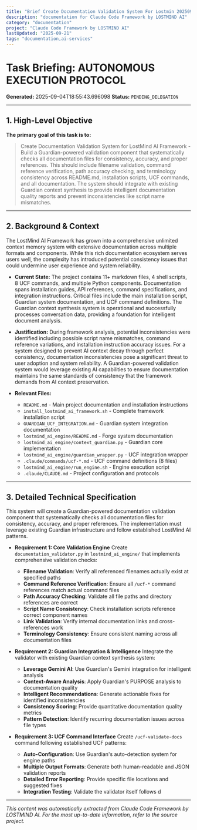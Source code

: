 ```yaml
---
title: "Brief Create Documentation Validation System For Lostmin 20250904 185543"
description: "documentation for Claude Code Framework by LOSTMIND AI"
category: "documentation"
project: "Claude Code Framework by LOSTMIND AI"
lastUpdated: "2025-09-21"
tags: "documentation,ai-services"
---
```



# Task Briefing: AUTONOMOUS EXECUTION PROTOCOL

**Generated:** 2025-09-04T18:55:43.696098
**Status:** `PENDING_DELEGATION`

---

## 1. High-Level Objective

**The primary goal of this task is to:**
> Create Documentation Validation System for LostMind AI Framework - Build a Guardian-powered validation component that systematically checks all documentation files for consistency, accuracy, and proper references. This should include filename validation, command reference verification, path accuracy checking, and terminology consistency across README.md, installation scripts, UCF commands, and all documentation. The system should integrate with existing Guardian context synthesis to provide intelligent documentation quality reports and prevent inconsistencies like script name mismatches.

---

## 2. Background & Context

The LostMind AI Framework has grown into a comprehensive unlimited context memory system with extensive documentation across multiple formats and components. While this rich documentation ecosystem serves users well, the complexity has introduced potential consistency issues that could undermine user experience and system reliability.

- **Current State:** The project contains 11+ markdown files, 4 shell scripts, 8 UCF commands, and multiple Python components. Documentation spans installation guides, API references, command specifications, and integration instructions. Critical files include the main installation script, Guardian system documentation, and UCF command definitions. The Guardian context synthesis system is operational and successfully processes conversation data, providing a foundation for intelligent document analysis.

- **Justification:** During framework analysis, potential inconsistencies were identified including possible script name mismatches, command reference variations, and installation instruction accuracy issues. For a system designed to prevent AI context decay through perfect consistency, documentation inconsistencies pose a significant threat to user adoption and system reliability. A Guardian-powered validation system would leverage existing AI capabilities to ensure documentation maintains the same standards of consistency that the framework demands from AI context preservation.

- **Relevant Files:**
  - `README.md` - Main project documentation and installation instructions
  - `install_lostmind_ai_framework.sh` - Complete framework installation script  
  - `GUARDIAN_UCF_INTEGRATION.md` - Guardian system integration documentation
  - `lostmind_ai_engine/README.md` - Forge system documentation
  - `lostmind_ai_engine/context_guardian.py` - Guardian core implementation
  - `lostmind_ai_engine/guardian_wrapper.py` - UCF integration wrapper
  - `.claude/commands/ucf-*.md` - UCF command definitions (8 files)
  - `lostmind_ai_engine/run_engine.sh` - Engine execution script
  - `.claude/CLAUDE.md` - Project configuration and protocols

---

## 3. Detailed Technical Specification

This system will create a Guardian-powered documentation validation component that systematically checks all documentation files for consistency, accuracy, and proper references. The implementation must leverage existing Guardian infrastructure and follow established LostMind AI patterns.

- **Requirement 1: Core Validation Engine** 
  Create `documentation_validator.py` in `lostmind_ai_engine/` that implements comprehensive validation checks:
  - **Filename Validation**: Verify all referenced filenames actually exist at specified paths
  - **Command Reference Verification**: Ensure all `/ucf-*` command references match actual command files
  - **Path Accuracy Checking**: Validate all file paths and directory references are correct
  - **Script Name Consistency**: Check installation scripts reference correct component names
  - **Link Validation**: Verify internal documentation links and cross-references work
  - **Terminology Consistency**: Ensure consistent naming across all documentation files

- **Requirement 2: Guardian Integration & Intelligence**
  Integrate the validator with existing Guardian context synthesis system:
  - **Leverage Gemini AI**: Use Guardian's Gemini integration for intelligent analysis
  - **Context-Aware Analysis**: Apply Guardian's PURPOSE analysis to documentation quality
  - **Intelligent Recommendations**: Generate actionable fixes for identified inconsistencies
  - **Consistency Scoring**: Provide quantitative documentation quality metrics
  - **Pattern Detection**: Identify recurring documentation issues across file types

- **Requirement 3: UCF Command Interface**
  Create `/ucf-validate-docs` command following established UCF patterns:
  - **Auto-Configuration**: Use Guardian's auto-detection system for engine paths
  - **Multiple Output Formats**: Generate both human-readable and JSON validation reports
  - **Detailed Error Reporting**: Provide specific file locations and suggested fixes
  - **Integration Testing**: Validate the validator itself follows d

---
*This content was automatically extracted from Claude Code Framework by LOSTMIND AI. For the most up-to-date information, refer to the source project.*
